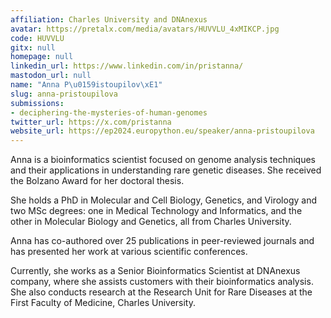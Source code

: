```yaml
---
affiliation: Charles University and DNAnexus
avatar: https://pretalx.com/media/avatars/HUVVLU_4xMIKCP.jpg
code: HUVVLU
gitx: null
homepage: null
linkedin_url: https://www.linkedin.com/in/pristanna/
mastodon_url: null
name: "Anna P\u0159istoupilov\xE1"
slug: anna-pristoupilova
submissions:
- deciphering-the-mysteries-of-human-genomes
twitter_url: https://x.com/pristanna
website_url: https://ep2024.europython.eu/speaker/anna-pristoupilova
---
```


Anna is a bioinformatics scientist focused on genome analysis techniques and their applications in understanding rare genetic diseases. She received the Bolzano Award for her doctoral thesis.

She holds a PhD in Molecular and Cell Biology, Genetics, and Virology and two MSc degrees: one in Medical Technology and Informatics, and the other in Molecular Biology and Genetics, all from Charles University.

Anna has co-authored over 25 publications in peer-reviewed journals and has presented her work at various scientific conferences.

Currently, she works as a Senior Bioinformatics Scientist at DNAnexus company, where she assists customers with their bioinformatics analysis. She also conducts research at the Research Unit for Rare Diseases at the First Faculty of Medicine, Charles University.

